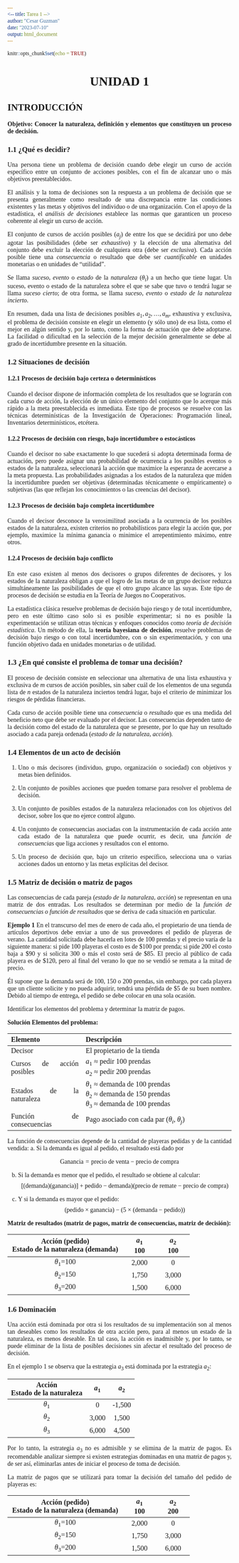 ```yaml
---
<-- title: Tarea 1 -->
author: "Cesar Guzman"
date: "2023-07-10"
output: html_document
---
```


```r
knitr::opts_chunk$set(echo = TRUE)
```

<style>
    * {
        font-family: serif;
        text-align: justify;
    }
    
    h1 {
        text-align: center;
    }
    
    table {
        width: 100%;
    }
    
    .a {
        padding: 3px 25px;
        vertical-align: top;
    }
    
    .b {
        text-align: center;
        padding: 3px 25px;
    }
</style>
# UNIDAD 1

## INTRODUCCIÓN

**Objetivo: Conocer la naturaleza, definición y elementos que constituyen un proceso de decisión.**  

### 1.1 ¿Qué es decidir?  
Una persona tiene un problema de decisión cuando debe elegir un curso de acción específico entre un
conjunto de acciones posibles, con el fin de alcanzar uno o más objetivos preestablecidos.

El análisis y la toma de decisiones son la respuesta a un problema de decisión que se presenta generalmente como resultado de una discrepancia entre las condiciones existentes y las metas y objetivos del
individuo o de una organización. Con el apoyo de la estadística, el _análisis de decisiones_ establece las
normas que garanticen un proceso coherente al elegir un curso de acción.

El conjunto de cursos de acción posibles ($a_{j}$) de entre los que se decidirá por uno debe agotar las posibilidades (debe ser _exhaustivo_) y la elección de una alternativa del conjunto debe excluir la elección de cualquiera otra (debe ser _exclusiva_). Cada acción posible tiene una _consecuencia_ o resultado que debe ser _cuantificable_ en unidades monetarias o en unidades de "utilidad".

Se llama _suceso_, _evento_ o _estado_ de la _naturaleza_ ($\theta_i$) a un hecho que tiene lugar. Un suceso, evento o estado de la naturaleza sobre el que se sabe que tuvo o tendrá lugar se llama _suceso cierto_; de otra forma, se llama _suceso_, _evento_ o _estado de la naturaleza incierto_.

En resumen, dada una lista de decisiones posibles $a_1, a_2, \ldots, a_m$, exhaustiva y exclusiva, el problema de decisión consiste en elegir un elemento (y sólo uno) de esa lista, como el mejor en algún sentido y, por lo tanto, como la forma de actuación que debe adoptarse. La facilidad o dificultad en la selección de la mejor decisión generalmente se debe al grado de incertidumbre presente en la situación.

### 1.2 Situaciones de decisión

#### 1.2.1 Procesos de decisión bajo certeza o determinísticos

Cuando el decisor dispone de información completa de los resultados que se lograrán con cada curso de acción, la elección de un único elemento del conjunto que lo acerque más rápido a la meta preestablecida es inmediata. Este tipo de procesos se resuelve con las técnicas determinísticas de la Investigación de Operaciones: Programación lineal, Inventarios determinísticos, etcétera.

#### 1.2.2 Procesos de decisión con riesgo, bajo incertidumbre o estocásticos

Cuando el decisor no sabe exactamente lo que sucederá si adopta determinada forma de actuación, pero puede asignar una probabilidad de ocurrencia a los posibles eventos o estados de la naturaleza, seleccionará la acción que maximice la esperanza de acercarse a la meta propuesta. Las probabilidades asignadas a los estados de la naturaleza que miden la incertidumbre pueden ser objetivas (determinadas técnicamente o empíricamente) o subjetivas (las que reflejan los conocimientos o las creencias del decisor).

#### 1.2.3 Procesos de decisión bajo completa incertidumbre

Cuando el decisor desconoce la verosimilitud asociada a la ocurrencia de los posibles estados de la naturaleza, existen criterios no probabilísticos para elegir la acción que, por ejemplo, maximice la mínima ganancia o minimice el arrepentimiento máximo, entre otros.

#### 1.2.4 Procesos de decisión bajo conflicto

En este caso existen al menos dos decisores o grupos diferentes de decisores, y los estados de la naturaleza obligan a que el logro de las metas de un grupo decisor reduzca simultáneamente las posibilidades de que el otro grupo alcance las suyas. Este tipo de procesos de decisión se estudia en la Teoría de Juegos no Cooperativos.

La estadística clásica resuelve problemas de decisión bajo riesgo y de total incertidumbre, pero en este último caso solo si es posible experimentar; si no es posible la experimentación se utilizan otras técnicas y enfoques conocidos como *teoría de decisión estadística*. Un método de ella, la **teoría bayesiana de decisión**, resuelve problemas de decisión bajo riesgo o con total incertidumbre, con o sin experimentación, y con una función objetivo dada en unidades monetarias o de utilidad.

### 1.3 ¿En qué consiste el problema de tomar una decisión?

El proceso de decisión consiste en seleccionar una alternativa de una lista exhaustiva y exclusiva de *m* cursos de acción posibles, sin saber cuál de los elementos de una segunda lista de *n* estados de la naturaleza inciertos tendrá lugar, bajo el criterio de minimizar los riesgos de pérdidas financieras.

Cada curso de acción posible tiene una *consecuencia* o *resultado* que es una medida del beneficio neto que debe ser evaluado por el decisor. Las consecuencias dependen tanto de la decisión como del estado de la naturaleza que se presente, por lo que hay un resultado asociado a cada pareja ordenada (*estado de la naturaleza, acción*).

### 1.4 Elementos de un acto de decisión

1. Uno o más decisores (individuo, grupo, organización o sociedad) con objetivos y metas bien definidos.

2. Un conjunto de posibles acciones que pueden tomarse para resolver el problema de decisión.

3. Un conjunto de posibles estados de la naturaleza relacionados con los objetivos del decisor, sobre los que no ejerce control alguno.

4. Un conjunto de consecuencias asociadas con la instrumentación de cada acción ante cada estado de la naturaleza que puede ocurrir, es decir, una *función de consecuencias* que liga acciones y resultados con el entorno.

5. Un proceso de decisión que, bajo un criterio específico, selecciona una o varias acciones dados un entorno y las metas explícitas del decisor.

### 1.5 Matriz de decisión o matriz de pagos

Las consecuencias de cada pareja (*estado de la naturaleza, acción*) se representan en una matriz de dos entradas. Los resultados se determinan por medio de la *función de consecuencias o función de resultados* que se deriva de cada situación en particular.

**Ejemplo 1**
En el transcurso del mes de enero de cada año, el propietario de una tienda de artículos deportivos debe enviar a uno de sus proveedores el pedido de playeras de verano. La cantidad solicitada debe hacerla en lotes de 100 prendas y el precio varía de la siguiente manera: si pide 100 playeras el costo es de $100 por prenda; si pide 200 el costo baja a $90 y si solicita 300 o más el costo será de $85. El precio al público de cada playera es de $120, pero al final del verano lo que no se vendió se remata a la mitad de precio.

Él supone que la demanda será de 100, 150 o 200 prendas, sin embargo, por cada playera que un cliente solicite y no pueda adquirir, tendrá una pérdida de $5 de su buen nombre. Debido al tiempo de entrega, el pedido se debe colocar en una sola ocasión.

Identificar los elementos del problema y determinar la matriz de pagos.

**Solución**
**Elementos del problema:**

| Elemento                 | Descripción                                        |
|--------------------------|----------------------------------------------------|
| Decisor                  | El propietario de la tienda                        |
| Cursos de acción posibles| $a_{1}$ $\approx$ pedir 100 prendas<br>$a_{2}$ $\approx$ pedir 200 prendas |
| Estados de la naturaleza | $\theta_{1}$ $\approx$ demanda de 100 prendas<br>$\theta_{2}$ $\approx$ demanda de 150 prendas<br>$\theta_{3}$ $\approx$ demanda de 100 prendas |
| Función de consecuencias | Pago asociado con cada par ($\theta_{i}$, $\theta_{j}$) |

La función de consecuencias depende de la cantidad de playeras pedidas y de la cantidad vendida:
a. Si la demanda es igual al pedido, el resultado está dado por

$$
\text{Ganancia} = \text{precio de venta} - \text{precio de compra}
$$

b. Si la demanda es menor que el pedido, el resultado se obtiene al calcular:
$$
[(\text{demanda}) 
(\text{ganancia})] + \text{pedido} - \text{demanda})  (\text{precio de remate} - \text{precio de compra})
$$

c. Y si la demanda es mayor que el pedido:
$$
(\text{pedido} \times \text{ganancia}) - (5 \times (\text{demanda} - \text{pedido}))
$$

**Matriz de resultados (matriz de pagos, matriz de consecuencias, matriz de decisión):**

| Acción (pedido)<br>Estado de la naturaleza (demanda) | $a_{1}$<br>100 | $a_{2}$<br>100 |
|:----------------------------------------------------:|:--------------:|:--------------:|
|                   $\theta_{1}$=100                   |      2,000     |        0       |
|                   $\theta_{2}$=150                   |      1,750     |      3,000     |
|                   $\theta_{3}$=200                   |      1,500     |      6,000     |

### 1.6 Dominación

Una acción está dominada por otra si los resultados de su implementación son al menos tan deseables como los resultados de otra acción pero, para al menos un estado de la naturaleza, es menos deseable. En tal caso, la acción es inadmisible y, por lo tanto, se puede eliminar de la lista de posibles decisiones sin afectar el resultado del proceso de decisión.

En el ejemplo 1 se observa que la estrategia $a_{3}$ está dominada por la estrategia $a_{2}$:

|    Acción<br>Estado de la naturaleza | $a_{1}$ | $a_{2}$ |
|:------------------------------------:|:-------:|:-------:|
|             $\theta_{1}$             |    0    |  -1,500 |
|             $\theta_{2}$             |   3,000  |   1,500 |
|             $\theta_{3}$             |   6,000  |   4,500 |

Por lo tanto, la estrategia $a_{3}$ no es admisible y se elimina de la matriz de pagos. Es recomendable analizar siempre si existen estrategias dominadas en una matriz de pagos y, de ser así, eliminarlas antes de iniciar el proceso de toma de decisión.

La matriz de pagos que se utilizará para tomar la decisión del tamaño del pedido de playeras es:

| Acción (pedido)<br>Estado de la naturaleza (demanda) | $a_{1}$<br>100 | $a_{2}$<br>200 |
|:----------------------------------------------------:|:--------------:|:--------------:|
|                   $\theta_{1}$=100                   |      2,000     |        0       |
|                   $\theta_{2}$=150                   |      1,750     |      3,000     |
|                   $\theta_{3}$=200                   |      1,500     |      6,000     |


